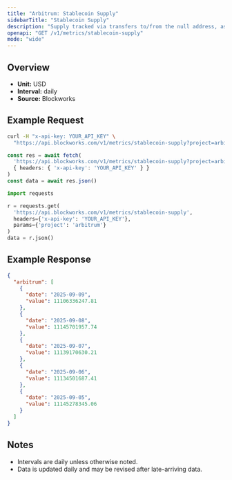 ```yaml
---
title: "Arbitrum: Stablecoin Supply"
sidebarTitle: "Stablecoin Supply"
description: "Supply tracked via transfers to/from the null address, as well as distinct issuance and redemption events for supported stablecoins. Circulating supply remove supply held in bridges, token treasuries, and known mint/burn addresses."
openapi: "GET /v1/metrics/stablecoin-supply"
mode: "wide"
---
```


## Overview

- **Unit:** USD
- **Interval:** daily
- **Source:** Blockworks

## Example Request

<CodeGroup>

```bash cURL
curl -H "x-api-key: YOUR_API_KEY" \
  "https://api.blockworks.com/v1/metrics/stablecoin-supply?project=arbitrum"
```

```typescript TypeScript
const res = await fetch(
  'https://api.blockworks.com/v1/metrics/stablecoin-supply?project=arbitrum',
  { headers: { 'x-api-key': 'YOUR_API_KEY' } }
)
const data = await res.json()
```

```python Python
import requests

r = requests.get(
  'https://api.blockworks.com/v1/metrics/stablecoin-supply',
  headers={'x-api-key': 'YOUR_API_KEY'},
  params={'project': 'arbitrum'}
)
data = r.json()
```

</CodeGroup>

## Example Response

```json
{
  "arbitrum": [
    {
      "date": "2025-09-09",
      "value": 11106336247.81
    },
    {
      "date": "2025-09-08",
      "value": 11145701957.74
    },
    {
      "date": "2025-09-07",
      "value": 11139170630.21
    },
    {
      "date": "2025-09-06",
      "value": 11134501687.41
    },
    {
      "date": "2025-09-05",
      "value": 11145278345.06
    }
  ]
}
```

## Notes
- Intervals are daily unless otherwise noted.
- Data is updated daily and may be revised after late-arriving data.